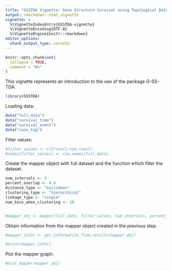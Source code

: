 ```yaml
---
title: "GSSTDA Vignette: Gene Structure Survival using Topological Data Analysis"
output: rmarkdown::html_vignette
vignette: >
  %\VignetteIndexEntry{GSSTDA-vignette}
  %\VignetteEncoding{UTF-8}
  %\VignetteEngine{knitr::rmarkdown}
editor_options: 
  chunk_output_type: console
---
```


```r
knitr::opts_chunk$set(
  collapse = TRUE,
  comment = "#>"
)
```

This vignette represents an introduction to the use of the package G-SS-TDA. 

```r
library(GSSTDA)
```

Loading data:
```r
data("full_data")
data("survival_time")
data("survival_event")
data("case_tag")
```


Filter values:
```r
#filter_values <- c(2*cos(1:num_rows))
#names(filter_values) <- row.names(full_data)
```

Create the mapper object with full dataset and the function which filter the dataset.
```r
num_intervals <- 5
percent_overlap <- 0.4
distance_type <- "euclidean"
clustering_type <- "hierarchical"
linkage_type <- "single"
num_bins_when_clustering <- 10


#mapper_obj <- mapper(full_data, filter_values, num_intervals, percent_overlap, distance_type, clustering_type, num_bins_when_clustering, linkage_type)

```

Obtain information from the mapper object created in the previous step.
```r
#mapper_infor <- get_information_from_results(mapper_obj)

#print(mapper_infor)
```

Plot the mapper graph.
```r
#plot_mapper(mapper_obj)
```
